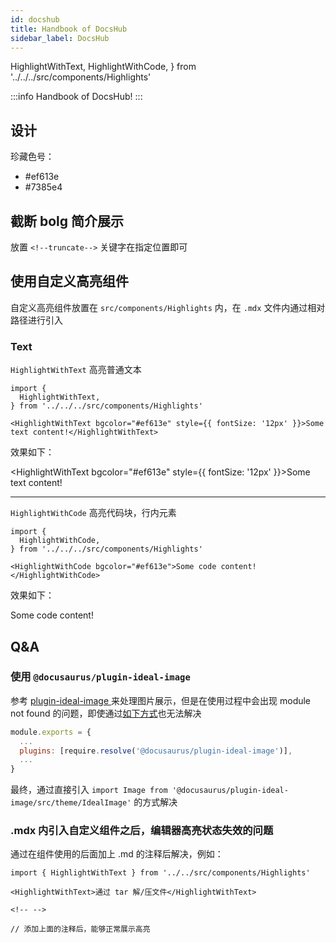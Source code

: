 ```yaml
---
id: docshub
title: Handbook of DocsHub
sidebar_label: DocsHub
---
```


  HighlightWithText,
  HighlightWithCode,
} from '../../../src/components/Highlights'

:::info
Handbook of DocsHub!
:::

## 设计

珍藏色号：

- <HighlightWithText bgcolor="#ef613e">#ef613e</HighlightWithText>
- <HighlightWithText bgcolor="#7385e4">#7385e4</HighlightWithText>


## 截断 bolg 简介展示

放置 `<!--truncate-->` 关键字在指定位置即可

## 使用自定义高亮组件

自定义高亮组件放置在 `src/components/Highlights` 内，在 `.mdx` 文件内通过相对路径进行引入

### Text

`HighlightWithText` 高亮普通文本

```tsx
import {
  HighlightWithText,
} from '../../../src/components/Highlights'

<HighlightWithText bgcolor="#ef613e" style={{ fontSize: '12px' }}>Some text content!</HighlightWithText>
```
效果如下：

<HighlightWithText bgcolor="#ef613e" style={{ fontSize: '12px' }}>Some text content!</HighlightWithText>

<!-- -->

---

`HighlightWithCode` 高亮代码块，行内元素

```tsx
import {
  HighlightWithCode,
} from '../../../src/components/Highlights'

<HighlightWithCode bgcolor="#ef613e">Some code content!</HighlightWithCode>
```
效果如下：

<HighlightWithCode bgcolor="#ef613e">Some code content!</HighlightWithCode>


<!-- -->
## Q&A

### 使用 `@docusaurus/plugin-ideal-image`

参考 [plugin-ideal-image
](https://docusaurus.io/zh-CN/docs/api/plugins/@docusaurus/plugin-ideal-image) 来处理图片展示，但是在使用过程中会出现 module not found 的问题，即使通过[如下方式](https://github.com/facebook/docusaurus/issues/2825)也无法解决

```js
module.exports = {
  ...
  plugins: [require.resolve('@docusaurus/plugin-ideal-image')],
  ...
}
```

最终，通过直接引入 `import Image from '@docusaurus/plugin-ideal-image/src/theme/IdealImage'` 的方式解决

### .mdx 内引入自定义组件之后，编辑器高亮状态失效的问题

通过在组件使用的后面加上 .md 的注释后解决，例如：

```mdx
import { HighlightWithText } from '../../src/components/Highlights'

<HighlightWithText>通过 tar 解/压文件</HighlightWithText>

<!-- -->

// 添加上面的注释后，能够正常展示高亮
```
